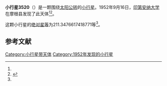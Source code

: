 {{Infobox planet
| bgcolour = #FFFFC0
| name = 3520 Klopsteg
| symbol = 
| image = 
| caption = 
| discovery = yes
| discovery_ref = 
| discoverer = [[印第安纳大学|印第安纳大学]]
| discovery_site = [[摩根县|摩根县]] 
| discovered = 1952年9月16日
| designations = yes
| mp_name = 
| named_after = 
| alt_names = 1952 SG/ 1952 SS / 1969 TF1 / 1979 OG15 / 1982 KJ1
| mp_category = [[主带小行星|主带小行星]]
| orbit_ref = <ref name="a">[http://ssd.jpl.nasa.gov/sbdb.cgi?sstr=3520 3520 Klopsteg] {{Wayback|url=http://ssd.jpl.nasa.gov/sbdb.cgi?sstr=3520 |date=20200917200838 }}，小行星數據庫瀏覽器（JPL Small-Body Database Browser）－[[美国国家航空航天局|美国国家航空航天局]]喷气推进实验室</ref>
| epoch = 2456400.5 (2013年4月18日更新)
| aphelion = {{convert|2.666448183132031|AU|km|3|abbr=on|lk=out}}
| perihelion = {{convert|1.846056157683359|AU|km|3|abbr=on}}
| semimajor = {{convert|2.256252170407695|AU|km|3|abbr=on}}
| eccentricity = 0.181804152
| period = 1237.883808 [[日|日]]<br />3.39[[儒略年|儒略年]]
| avg_speed = 
| inclination = 4.584385573918087
| asc_node = 122.7279699695958
| mean_anomaly = 
| arg_peri = 211.3476617418771
| satellites = 
| physical_characteristics = yes
| dimensions = 
| mass = 
| density = 
| surface_grav = 
| escape_velocity = 
| sidereal_day = 
| axial_tilt = 
| pole_ecliptic_lat = 
| pole_ecliptic_lon = 
| albedo = 
| temperatures= 
| temp_name1 = 
| mean_temp_1 = 
| max_temp_1 = 
| temp_name2 = 
| max_temp_2 = 
| spectral_type = 
| abs_magnitude = 211.3476617418771
}}

'''小行星3520'''（{{lang-en|3520 Klopsteg}}）是一颗围绕[[太阳|太阳]][[公转|公转]]的[[小行星|小行星]]。1952年9月16日，[[印第安纳大学|印第安纳大学]]在摩根县发现了此天体<ref name="a" /><ref>{{cite news|title=小行星列表|url=http://cfa-www.harvard.edu/iau/lists/NumberedMPs.txt|accessdate=2013-07-08|newspaper=哈佛大学|archive-date=2008-05-17|archive-url=https://web.archive.org/web/20080517010638/http://cfa-www.harvard.edu/iau/lists/NumberedMPs.txt|dead-url=no}}</ref>。

这颗小行星的[[绝对星等|绝对星等]]为211.3476617418771等<ref name="a" />。

==参考文献==
{{reflist}}
{{Minor Planet Number|[[小行星3519|小行星3519]]|[[小行星3521|小行星3521]]}}

{{小天体}}

[[Category:小行星带天体|Category:小行星带天体]]
[[Category:1952年发现的小行星|Category:1952年发现的小行星]]

{{asteroid-stub}}